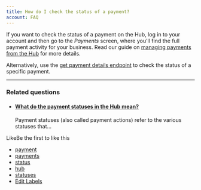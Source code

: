 ```yaml
---
title: How do I check the status of a payment?
account: FAQ 
---
```


If you want to check the status of a payment on the Hub, log in to your account and then go to the _Payments_ screen, where you'll find the full payment activity for your business. Read our guide on [managing payments from the Hub](/display/DOCS/Manage+Hub+payments) for more details.

Alternatively, use the [get payment details endpoint](/display/DOCS/Get+payment+details) to check the status of a specific payment.

* * *

### Related questions

*   #### [What do the payment statuses in the Hub mean?](/pages/viewpage.action?pageId=721094)
    
    Payment statuses (also called payment actions) refer to the various statuses that...

LikeBe the first to like this

*   [payment](/label/FAQ/payment)
*   [payments](/label/FAQ/payments)
*   [status](/label/FAQ/status)
*   [hub](/label/FAQ/hub)
*   [statuses](/label/FAQ/statuses)
*   [Edit Labels](# "Edit Labels (Type 'l')")




